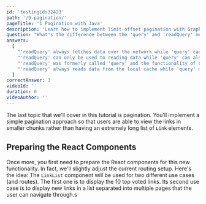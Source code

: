 ```yaml
---
id: 'testingids32423'
path: '/9-pagination/'
pageTitle: '1 Pagination with Java'
description: 'Learn how to implement limit-offset pagination with GraphQL and Apollo Client in a React app. The Prisma API exposes the required arguments for lists.'
question: "What's the difference between the 'query' and 'readQuery' methods on the 'ApolloClient'?"
answers:
  [
    "'readQuery' always fetches data over the network while 'query' can retrieve data either from the cache or remotely",
    "'readQuery' can only be used to reading data while 'query' can also be used to write data",
    "'readQuery' was formerly called 'query' and the functionality of both is identical",
    "'readQuery' always reads data from the local cache while 'query' might retrieve data either from the cache or remotely",
  ]
correctAnswer: 3
videoId: ''
duration: 0
videoAuthor: ''
---
```


The last topic that we'll cover in this tutorial is pagination. You'll implement
a simple pagination approach so that users are able to view the links in smaller
chunks rather than having an extremely long list of `Link` elements.

## Preparing the React Components

Once more, you first need to prepare the React components for this new functionality.
In fact, we'll slightly adjust the current routing setup. Here's the idea:
The `LinkList` component will be used for two different use cases (and routes).
The first one is to display the 10 top voted links. Its second use case is to
display new links in a list separated into multiple pages that the user can
navigate through.s
